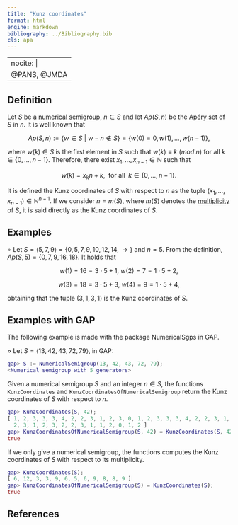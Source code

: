 ```yaml
---
title: "Kunz coordinates"
format: html
engine: markdown
bibliography: ../Bibliography.bib
cls: apa
---
```


---
nocite: |
  @PANS, @JMDA
---

<!-- Parametrizing_Arf_NS  -->

## Definition

Let $S$ be a [numerical semigroup](Numerical-semigroup.qmd), $n \in S$ and let $Ap(S,n)$ be the [Apéry set](Apery-set) of $S$ in $n$. It is well known that

$$
Ap(S,n) := \{w \in S ~ | ~ w - n \not \in S\} = \{w(0) = 0, w(1), \ldots, w(n-1)\},
$$

where $w(k) \in S$ is the first element in $S$ such that $w(k) \equiv k ~ (mod ~ n)$ for all $k \in \{0, \ldots, n-1\}$. Therefore, there exist $x_1, \ldots, x_{n-1} \in \mathbb{N}$ such that

$$
w(k) = x_kn + k, ~~ \text{for all } ~ k \in \{0, \ldots, n-1\}.
$$

It is defined the Kunz coordinates of $S$ with respect to $n$ as the tuple $(x_1, \ldots, x_{n-1}) \in \mathbb{N}^{n-1}$. If we consider $n = m(S)$, where $m(S)$ denotes the [multiplicity](Multiplicity.qmd) of $S$, it is said directly as the Kunz coordinates of $S$.

## Examples

$\circ$ Let $S = \langle 5, 7, 9 \rangle = \{0, 5, 7, 9, 10, 12, 14, \rightarrow\}$ and $n = 5$. From the definition, $Ap(S, 5) = \{0, 7, 9, 16, 18\}$. It holds that

$$
w(1) = 16 = 3 \cdot 5 + 1, ~ w(2) = 7 = 1 \cdot 5 + 2,
$$

$$
w(3) = 18 = 3 \cdot 5 + 3, ~ w(4) = 9 = 1 \cdot 5 + 4,
$$

obtaining that the tuple $(3, 1, 3, 1)$ is the Kunz coordinates of $S$.

## Examples with GAP

The following example is made with the package NumericalSgps in GAP.

$\diamond$ Let $S = \langle 13, 42, 43, 72, 79 \rangle$, in GAP:

``` gap
gap> S := NumericalSemigroup(13, 42, 43, 72, 79);
<Numerical semigroup with 5 generators>
```

Given a numerical semigroup $S$ and an integer $n \in S$, the functions `KunzCoordinates` and `KunzCoordinatesOfNumericalSemigroup` return the Kunz coordinates of $S$ with respect to $n$.

``` gap
gap> KunzCoordinates(S, 42);
[ 1, 2, 3, 3, 3, 4, 2, 2, 3, 1, 2, 3, 0, 1, 2, 3, 3, 3, 4, 2, 2, 3, 1, 2, 3, 0, 1,
  2, 3, 1, 2, 3, 2, 2, 3, 1, 1, 2, 0, 1, 2 ]
gap> KunzCoordinatesOfNumericalSemigroup(S, 42) = KunzCoordinates(S, 42);
true
```

If we only give a numerical semigroup, the functions computes the Kunz coordinates of $S$ with respect to its multiplicity.

``` gap
gap> KunzCoordinates(S);
[ 6, 12, 3, 3, 9, 6, 5, 6, 9, 8, 8, 9 ]
gap> KunzCoordinatesOfNumericalSemigroup(S) = KunzCoordinates(S);
true
```

## References

::: {#refs}

:::
